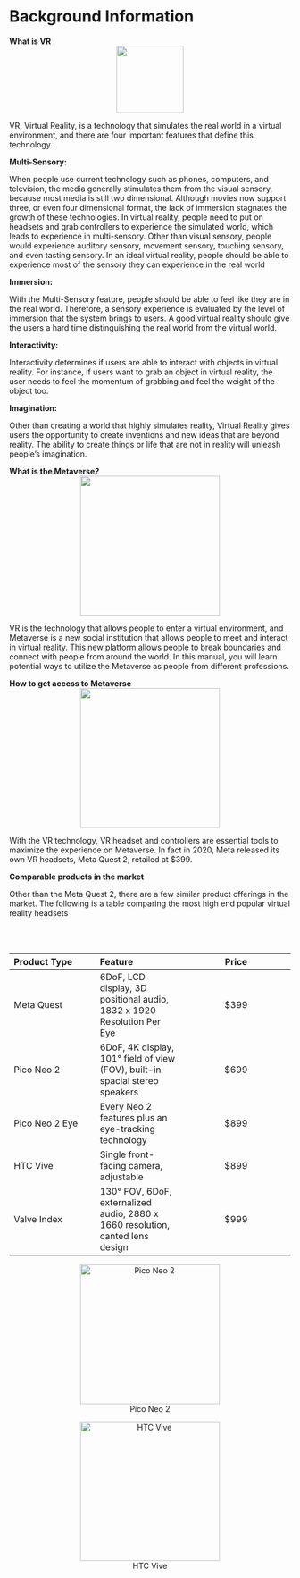 # Background Information

**What is VR**
<center>
![](images/banner2.png){width=120}
</center>

VR, Virtual Reality, is a technology that simulates the real world in a virtual environment, and there are four important features that define this technology.

**Multi-Sensory:** 

When people use current technology such as phones, computers, and television, the media generally stimulates them from the visual sensory, because most media is still two dimensional. Although movies now support three, or even four dimensional format, the lack of immersion stagnates the growth of these technologies. In virtual reality, people need to put on headsets and grab controllers to experience the simulated world, which leads to experience in multi-sensory. Other than visual sensory, people would experience auditory sensory, movement sensory, touching sensory, and even tasting sensory. In an ideal virtual reality, people should be able to experience most of the sensory they can experience in the real world

**Immersion:**

With the Multi-Sensory feature, people should be able to feel like they are in the real world. Therefore, a sensory experience is evaluated by the level of immersion that the system brings to users. A good virtual reality should give the users a hard time distinguishing the real world from the virtual world. 

**Interactivity:**

Interactivity determines if users are able to interact with objects in virtual reality. For instance, if users want to grab an object in virtual reality, the user needs to feel the momentum of grabbing and feel the weight of the object too. 

**Imagination:**

Other than creating a world that highly simulates reality, Virtual Reality gives users the opportunity to create inventions and new ideas that are beyond reality. The ability to create things or life that are not in reality will unleash people’s imagination.

**What is the Metaverse?**
<center>
![](images/metaverse-landscape-glow-800x450.jpeg){width=250}
</center>

VR is the technology that allows people to enter a virtual environment, and Metaverse is a new social institution that allows people to meet and interact in virtual reality. This new platform allows people to break boundaries and connect with people from around the world. In this manual, you will learn potential ways to utilize the Metaverse as people from different professions. 

**How to get access to Metaverse**
<center>
![](images/Meta-Quest-2---128GB.jpeg){width=250}
</center>

With the VR technology, VR headset and controllers are essential tools to maximize the experience on Metaverse. In fact in 2020, Meta released its own VR headsets, Meta Quest 2, retailed at $399. 


**Comparable products in the market**

Other than the Meta Quest 2, there are a few similar product offerings in the market. The following is a table comparing the most high end popular virtual reality headsets


<br></br>

| Product Type | Feature | Price |
| :--- | :--- | :---: |
| Meta Quest | 6DoF, LCD display, 3D positional audio, 1832 x 1920 Resolution Per Eye | $399 |
| Pico Neo 2 | 6DoF, 4K display, 101° field of view (FOV), built-in spacial stereo speakers | $699 |
| Pico Neo 2 Eye |  Every Neo 2 features plus an eye-tracking technology | $899 |
| HTC Vive | Single front-facing camera, adjustable | $899 |
| Valve Index | 130° FOV, 6DoF, externalized audio, 2880 x 1660 resolution, canted lens design | $999 |

<center>
![Pico Neo 2](images/m-neo2-1.jpeg){width=250}
</center>

<center>
![HTC Vive](images/vive_pro_pdp_desktop-mian-min.png){width=250} 
</center>
